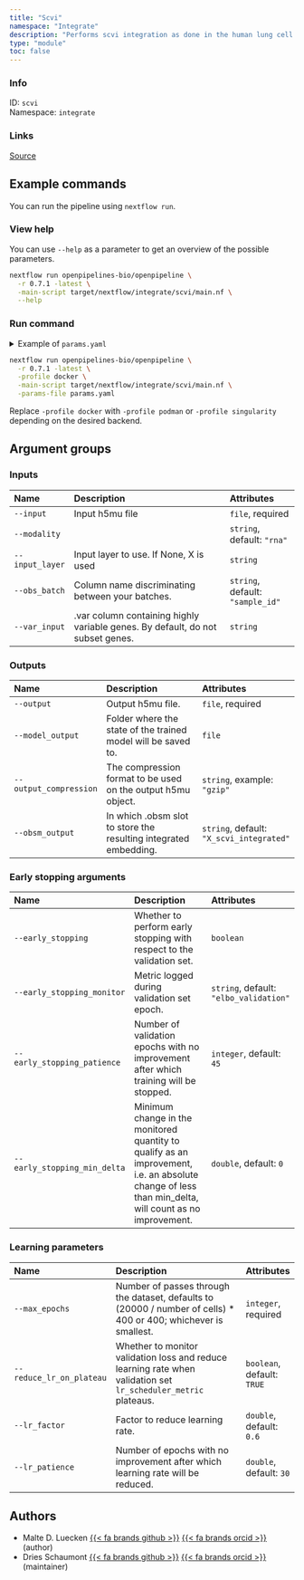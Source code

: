 ```yaml
---
title: "Scvi"
namespace: "Integrate"
description: "Performs scvi integration as done in the human lung cell atlas https://github.com/LungCellAtlas/HLCA"
type: "module"
toc: false
---
```


::: {.column-margin}

### Info

ID: `scvi`  
Namespace: `integrate`

### Links
[Source](https://github.com/openpipelines-bio/openpipeline/blob/main/src/integrate/scvi){.btn-action .btn-sm .btn-info .btn role="button"}

:::



## Example commands

You can run the pipeline using `nextflow run`.

### View help

You can use `--help` as a parameter to get an overview of the possible parameters.

```bash
nextflow run openpipelines-bio/openpipeline \
  -r 0.7.1 -latest \
  -main-script target/nextflow/integrate/scvi/main.nf \
  --help
```

### Run command

<details>
<summary>Example of `params.yaml`</summary>
```yaml

```
</details>

```bash
nextflow run openpipelines-bio/openpipeline \
  -r 0.7.1 -latest \
  -profile docker \
  -main-script target/nextflow/integrate/scvi/main.nf \
  -params-file params.yaml
```

:::{.callout-note}
Replace `-profile docker` with `-profile podman` or `-profile singularity` depending on the desired backend.
:::

## Argument groups

### Inputs

|Name            |Description                                                                    |Attributes                       |
|:---------------|:------------------------------------------------------------------------------|:--------------------------------|
|`--input`       |Input h5mu file                                                                |`file`, required                 |
|`--modality`    |                                                                               |`string`, default: `"rna"`       |
|`--input_layer` |Input layer to use. If None, X is used                                         |`string`                         |
|`--obs_batch`   |Column name discriminating between your batches.                               |`string`, default: `"sample_id"` |
|`--var_input`   |.var column containing highly variable genes. By default, do not subset genes. |`string`                         |


### Outputs

|Name                   |Description                                                      |Attributes                               |
|:----------------------|:----------------------------------------------------------------|:----------------------------------------|
|`--output`             |Output h5mu file.                                                |`file`, required                         |
|`--model_output`       |Folder where the state of the trained model will be saved to.    |`file`                                   |
|`--output_compression` |The compression format to be used on the output h5mu object.     |`string`, example: `"gzip"`              |
|`--obsm_output`        |In which .obsm slot to store the resulting integrated embedding. |`string`, default: `"X_scvi_integrated"` |


### Early stopping arguments

|Name                         |Description                                                                                                                                          |Attributes                             |
|:----------------------------|:----------------------------------------------------------------------------------------------------------------------------------------------------|:--------------------------------------|
|`--early_stopping`           |Whether to perform early stopping with respect to the validation set.                                                                                |`boolean`                              |
|`--early_stopping_monitor`   |Metric logged during validation set epoch.                                                                                                           |`string`, default: `"elbo_validation"` |
|`--early_stopping_patience`  |Number of validation epochs with no improvement after which training will be stopped.                                                                |`integer`, default: `45`               |
|`--early_stopping_min_delta` |Minimum change in the monitored quantity to qualify as an improvement, i.e. an absolute change of less than min_delta, will count as no improvement. |`double`, default: `0`                 |


### Learning parameters

|Name                     |Description                                                                                                      |Attributes                 |
|:------------------------|:----------------------------------------------------------------------------------------------------------------|:--------------------------|
|`--max_epochs`           |Number of passes through the dataset, defaults to (20000 / number of cells) * 400 or 400; whichever is smallest. |`integer`, required        |
|`--reduce_lr_on_plateau` |Whether to monitor validation loss and reduce learning rate when validation set `lr_scheduler_metric` plateaus.  |`boolean`, default: `TRUE` |
|`--lr_factor`            |Factor to reduce learning rate.                                                                                  |`double`, default: `0.6`   |
|`--lr_patience`          |Number of epochs with no improvement after which learning rate will be reduced.                                  |`double`, default: `30`    |

## Authors

  * Malte D. Luecken [{{< fa brands github >}}](https://github.com/LuckyMD) [{{< fa brands orcid >}}](https://orcid.org/0000-0001-7464-7921) (author)
  * Dries Schaumont [{{< fa brands github >}}](https://github.com/DriesSchaumont) [{{< fa brands orcid >}}](https://orcid.org/0000-0002-4389-0440) (maintainer)
